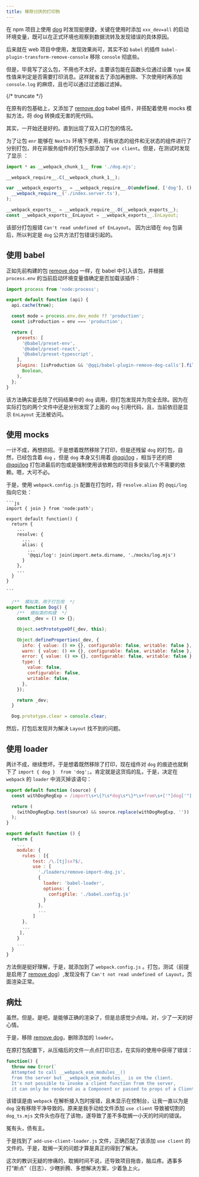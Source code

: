 ```yaml
---
title: 移除讨厌的打印狗
---
```


在 npm 项目上使用 [dog](https://www.npmjs.com/package/@qqi/log) 时发现挺便捷，关键在使用时添加 `xxx_dev=all` 的启动环境变量，既可以在正式环境也观察到数据流转及发现错误的具体原因。

后来就在 web 项目中使用，发现效果尚可，其实不如 `babel` 的插件 `babel-plugin-transform-remove-console` 移除 `console` 彻底些。

但是，毕竟写了这么包，不用也不太好。主要该包能在函数头位通过设置 `type` 属性值来判定是否需要打印消息。这样就省去了添加再删除、下次使用时再添加 `console.log` 的麻烦，且也可以通过过滤器过滤掉。

{/* truncate */}

在原有的包基础上，又添加了 [remove dog] babel 插件，并搭配着使用 mocks 模拟方法，将 dog 转换成无害的死代码。

其实，一开始还是好的。直到出现了双入口打包的情况。

为了让包 `enr` 能够在 `NextJs` 环境下使用，将有状态的组件和无状态的组件进行了分别打包，并在非服务组件的打包头部添加了 `use client`。但是，在测试时发现了显示 ：

```js
import * as __webpack_chunk_1__ from './dog.mjs';

__webpack_require__.C(__webpack_chunk_1__);

var __webpack_exports__ = __webpack_require__.O(undefined, ['dog'], () =>
  __webpack_require__('./index.server.ts'),
);

__webpack_exports__ = __webpack_require__.O(__webpack_exports__);
const __webpack_exports__EnLayout = __webpack_exports__.EnLayout;
```

该部分打包报错 `Can't read undefined of EnLayout`。 因为出错在 `dog` 包装后，所以判定是 `dog` 公共方法打包错误引起的。

## 使用 babel

正如先前构建的包 [remove dog](https://www.npmjs.com/package/@qqi/babel-plugin-remove-dog-calls) 一样，在 babel 中引入该包，并根据 `process.env` 的当前启动环境变量值确定是否加载该插件：

```js
import process from 'node:process';

export default function (api) {
  api.cache(true);

  const mode = process.env.dev_mode ?? 'production';
  const isProduction = env === 'production';

  return {
    presets: [
      '@babel/preset-env',
      '@babel/preset-react',
      '@babel/preset-typescript',
    ],
    plugins: [isProduction && '@qqi/babel-plugin-remove-dog-calls'].filter(
      Boolean,
    ),
  };
}
```

该方法确实是去除了代码结果中的 `dog` 调用，但打包发现并为完全去除。因为在实际打包的两个文件中还是分别发现了上面的 `dog` 引用代码，且，当前依旧是显示 `EnLayout` 无法被访问。

## 使用 mocks

一计不成，再想损招。于是想着既然移除了打印，但是还残留 `dog` 的打包，自然，已经包含着 `dog` ，但是 `dog` 本身又引用着 [@qqi/log] ，相当于还的把 [@qqi/log] 打包进最后的包或是强制使用该依赖包的项目多安装几个不需要的依赖。嗯，大可不必。

于是，使用 `webpack.config.js` 配置在打包时，将 `resolve.alias` 的 `@qqi/log` 指向它处：

<Tabs>

 <TabItem value="webpack" label="webpack.config.js" default>
 
    ```js
    import { join } from 'node:path';

    export default function() {
      return {
        ...
        resolve: {
          ...
          alias: {
            ...
            '@qqi/log': join(import.meta.dirname, './mocks/log.mjs')
          }
        },
        ...
      }
    }

    ```

</TabItem>
 
<TabItem value="mocks" label="mocks/log.mjs" default>
 
  ```js
    /**  模拟类，用于打包用  */
  export function Dog() {
      /**  模拟类的构建  */
      const _dev = () => {};

      Object.setPrototypeOf(_dev, this);

      Object.defineProperties(_dev, {
        info: { value: () => {}, configurable: false, writable: false },
        warn: { value: () => {}, configurable: false, writable: false },
        error: { value: () => {}, configurable: false, writable: false },
        type: {
          value: false,
          configurable: false,
          writable: false,
        },
      });

      return _dev;
    }

    Dog.prototype.clear = console.clear;

````

</TabItem>
</Tabs>

然后，打包后发现并为解决 `Layout` 找不到的问题。

## 使用 loader

两计不成，继续憋坏。于是想着既然移除了打印，现在组件对 `dog` 的痕迹也就剩下了 `import { dog }  from 'dog';`。肯定就是这货捣的乱，于是，决定在 `webpack` 的 `loader` 中消灭掉该语句：

<Tabs>
<TabItem value="loaders" label="loaders/remove-import-dog.js" default>

  ```js
  export default function (source) {
    const withDogRegExp = /import\s+\{?\s*dog\s*\}*\s+from\s+['"]dog['"];?/g;

    return (
      (withDogRegExp.test(source) && source.replace(withDogRegExp, '')) || source
    );
  }
  ```

</TabItem>
<TabItem value="webpack" label="webpack.config.js">

  ```js
  export default function () {
    return {
      ...
      module: {
        rules : [{
            test: /\.[tj]sx?$/,
            use : [
              './loaders/remove-import-dog.js',
              {
                loader: 'babel-loader',
                options: {
                  configFile: './babel.config.js'
                }
              },
              ...
            ]
        },
        ...
       ],
      }
      ...
    }
  }
  ```

</TabItem>
</Tabs>

方法倒是挺好理解，于是，就添加到了 `webpack.config.js` 。打包，测试（前提是启用了 [remove dog]）,发现没有了 `Can't not read undefined of Layout`，页面渲染正常。

## 病灶

虽然，但是。是吧，是能够正确的渲染了，但是总感觉少点啥。对，少了一天的好心情。

于是，移除 [remove dog]，删除添加的 `loader`。

在原打包配置下，从压缩后的文件一点点打印日志，在实际的使用中获得了错误：

```js
function() {
  throw new Error(`
  Attempted to call __webpack_esm_modules__()
  from the server but __webpack_esm_modules__ is on the client.
  It's not possible to invoke a client function from the server,
  it can only be rendered as a Component or passed to props of a Client Component.`)
````

该错误是由 `webpack` 在解析接入包时报错，且未显示在控制台，让我一直以为是 `dog` 没有移除干净导致的。原来是我手动给文件添加 `use client` 导致被切割的 `dog_ts.mjs` 文件头也存在了该物，遂导致了差不多耽搁一小天的时间的错误。

冤有头，债有主。

于是找到了 `add-use-client-loader.js` 文件，正确匹配了该添加 `use client` 的文件的。于是，耽搁一天的问题才算是真正的得到了解决。

这次的教训无疑的惨痛的，耽搁时间不说，还导致项目拖沓，脑瓜疼。遇事多打“断点”（日志）、少瞎折腾、多想解决方案，少着急上火。

[remove dog]: https://www.npmjs.com/package/@qqi/babel-plugin-remove-dog-calls
[@qqi/log]: https://www.npmjs.com/package/@qqi/log
